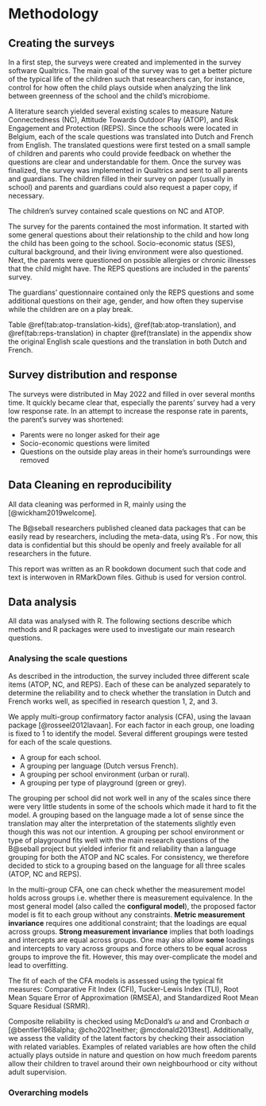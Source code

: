 # Methodology

## Creating the surveys

In a first step, the surveys were created and implemented in the survey software Qualtrics. The main goal of the survey was to get a better picture of the typical life of the children such that researchers can, for instance, control for how often the child plays outside when analyzing the link between greenness of the school and the child's microbiome. 

A literature search yielded several existing scales to measure Nature Connectedness (NC), Attitude Towards Outdoor Play (ATOP), and Risk Engagement and Protection (REPS).
Since the schools were located in Belgium, each of the scale questions was translated into Dutch and French from English.
The translated questions were first tested on a small sample of children and parents who could provide feedback on whether the questions are clear and understandable for them.
Once the survey was finalized, the survey was implemented in Qualtrics and sent to all parents and guardians.
The children filled in their survey on paper (usually in school) and parents and guardians could also request a paper copy, if necessary. 

The children's survey contained scale questions on NC and ATOP. 

The survey for the parents contained the most information.
It started with some general questions about their relationship to the child and how long the child has been going to the school.
Socio-economic status (SES), cultural background, and their living environment were also questioned.
Next, the parents were questioned on possible allergies or chronic illnesses that the child might have.
The REPS questions are included in the parents' survey.

The guardians' questionnaire contained only the REPS questions and some additional questions on their age, gender, and how often they supervise while the children are on a play break. 

Table \@ref(tab:atop-translation-kids), \@ref(tab:atop-translation), and \@ref(tab:reps-translation) in chapter \@ref(translate) in the appendix show the original English scale questions and the translation in both Dutch and French. 

## Survey distribution and response

The surveys were distributed in May 2022 and filled in over several months time.
It quickly became clear that, especially the parents' survey had a very low response rate.
In an attempt to increase the response rate in parents, the parent's survey was shortened:

- Parents were no longer asked for their age
- Socio-economic questions were limited
- Questions on the outside play areas in their home's surroundings were removed

## Data Cleaning en reproducibility

All data cleaning was performed in R, mainly using the [\text{\underline{**tidyverse** package}}](https://www.tidyverse.org/packages/) [@wickham2019welcome]. 

The B@seball researchers published cleaned data packages that can be easily read by researchers, including the meta-data, using R's [\text{\underline{**frictionless** package}}](https://cran.r-project.org/web/packages/frictionless/vignettes/frictionless.html). For now, this data is confidential but this should be openly and freely available for all researchers in the future.

This report was written as an R bookdown document such that code and text is interwoven in RMarkDown files. Github is used for version control.   

## Data analysis

All data was analysed with R. The following sections describe which methods and R packages were used to investigate our main research questions.

### Analysing the scale questions

As described in the introduction, the survey included three different scale items (ATOP, NC, and REPS).
Each of these can be analyzed separately to determine the reliability and to check whether the translation in Dutch and French works well, as specified in research question 1, 2, and 3. 

We apply multi-group confirmatory factor analysis (CFA), using the lavaan package [@rosseel2012lavaan]. For each factor in each group, one loading is fixed to 1 to identify the model.
Several different groupings were tested for each of the scale questions.

- A group for each school.
- A grouping per language (Dutch versus French). 
- A grouping per school environment (urban or rural).
- A grouping per type of playground (green or grey).

The grouping per school did not work well in any of the scales since there were very little students in some of the schools which made it hard to fit the model.
A grouping based on the language made a lot of sense since the translation may alter the interpretation of the statements slightly even though this was not our intention.
A grouping per school environment or type of playground fits well with the main research questions of the B@seball project but yielded inferior fit and reliability than a language grouping for both the ATOP and NC scales.
For consistency, we therefore decided to stick to a grouping based on the language for all three scales (ATOP, NC and REPS).

In the multi-group CFA, one can check whether the measurement model holds across groups i.e. whether there is measurement equivalence. In the most general model (also called the **configural model**), the proposed factor model is fit to each group without any constraints. **Metric measurement invariance** requires one additional constraint; that the loadings are equal across groups. **Strong measurement invariance** implies that both loadings and intercepts are equal across groups. One may also allow **some** loadings and intercepts to vary across groups and force others to be equal across groups to improve the fit. However, this may over-complicate the model and lead to overfitting.

The fit of each of the CFA models is assessed using the typical fit measures: Comparative Fit Index (CFI), Tucker-Lewis Index (TLI), Root Mean Square Error of Approximation (RMSEA), and Standardized Root Mean Square Residual (SRMR).

Composite reliability is checked using McDonald's $\omega$ and and Cronbach $\alpha$ [@bentler1968alpha; @cho2021neither; @mcdonald2013test].
Additionally, we assess the validity of the latent factors by checking their association with related variables.
Examples of related variables are how often the child actually plays outside in nature and question on how much freedom parents allow their children to travel around their own neighbourhood or city without adult supervision.


### Overarching models



\newpage


